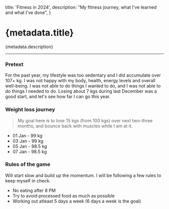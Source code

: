   title: 'Fitness in 2024',
  description: "My fitness journey, what I've learned and what I've done",
}

# {metadata.title}

{metadata.description}

---

### Pretext

For the past year, my lifestyle was too sedentary and I did accumulate over 107+ kg. I was not happy with my body, health, energy levels and overall well-being. I was not able to do things I wanted to do, and I was not able to do things I needed to do. Losing about 7 kgs during last December was a good start, and let's see how far I can go this year.

### Weight loss journey

> My goal here is to lose 15 kgs (from 100 kgs) over next two-three months, and bounce back with muscles while I am at it.

- 01 Jan - 99 kg
- 03 Jan - 99 kg
- 05 Jan - 98.5 kg
- 07 Jan - 98.5 kg

### Rules of the game

Will start slow and build up the momentum. I will be following a few rules to keep myself in check.

- No eating after 8 PM
- Try to avoid processed food as much as possible
- Working out atleast 5 days a week (6 days a week is the goal)
